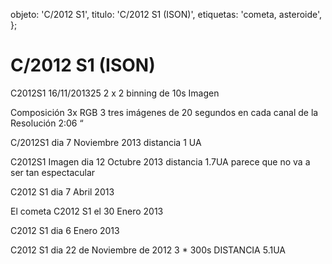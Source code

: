 
  objeto: 'C/2012 S1',
  titulo: 'C/2012 S1 (ISON)',
  etiquetas: 'cometa, asteroide',
};

# C/2012 S1 (ISON)

<Imagen
  src="objeto/c2012-s1_20131116_8_c2012s1_20131116_i88.jpg"
  fecha="20131116"
/>

C2012S1 16/11/201325 2 x 2 binning de 10s Imagen

<Imagen
  src="objeto/c2012-s1_20131116_7_2012s1rgb_20131116_i88.jpg"
  fecha="20131116"
/>

Composición 3x RGB 3 tres imágenes de 20 segundos en cada canal de la Resolución 2:06 “

<Imagen
  src="objeto/c2012-s1_20131107_6_c2012s1_20131107_i88.jpg"
  fecha="20131107"
/>

C/2012S1 dia 7 Noviembre 2013 distancia 1 UA

<Imagen
  src="objeto/c2012-s1_20131012_5_c2012s1_20131013_i88.jpg"
  fecha="20131012"
/>

C2012S1 Imagen dia 12 Octubre 2013 distancia 1.7UA parece que no va a ser tan espectacular

<Imagen
  src="objeto/c2012-s1_20130407_4_2012s1_20130407_i88.jpg"
  fecha="20130407"
/>

C2012 S1 dia 7 Abril 2013

<Imagen
  src="objeto/c2012-s1_20130130_3_2012s1-10-100s-31-enero-2013.jpg"
  fecha="20130130"
/>

El cometa C2012 S1 el 30 Enero 2013

<Imagen
  src="objeto/c2012-s1_20130106_2_user_556_6_enero_2012_c2012s1_30_100s_1357724375_527011.jpg"
  fecha="20130106"
/>

C2012 S1 dia 6 Enero 2013

<Imagen
  src="objeto/c2012-s1_Noviembre22_1_user_556_2012s1_3__300s_22noviembre_2012pa.jpg"
  fecha="Noviembre22"
/>

C2012 S1 dia 22 de Noviembre de 2012 3 * 300s DISTANCIA 5.1UA